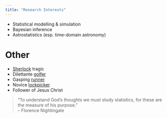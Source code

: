 ```yaml
---
title: "Research Interests"
---
```


* Statistical modelling & simulation
* Bayesian inference
* Astrostatistics (esp. time-domain astronomy)

# Other

* [Sherlock](https://standardebooks.org/ebooks/?query=sherlock) tragic
* Dilettante [golfer](https://web.archive.org/web/20200815185823/http://golfwa.org.au/common/content/past14yearchampions)
* Gasping [runner](https://au.raceview.net/marathon-results-of-Shih-Ching-Fu)
* Novice [lockpicker](https://archive.org/details/MITLockGuide)
* Follower of Jesus Christ

> “To understand God's thoughts we must study statistics, for these are the measure of his purpose.”<br>
> -- Florence Nightingale 